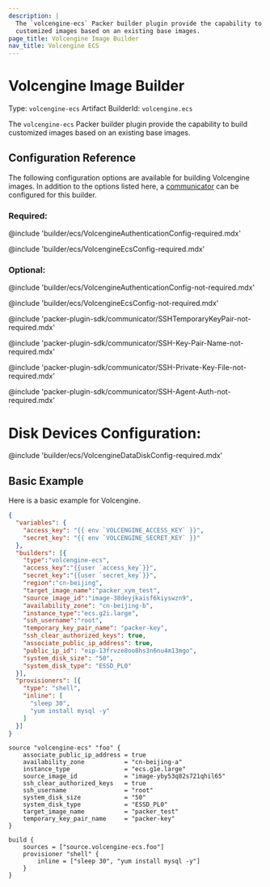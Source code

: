 ```yaml
---
description: |
  The `volcengine-ecs` Packer builder plugin provide the capability to build
  customized images based on an existing base images.
page_title: Volcengine Image Builder
nav_title: Volcengine ECS
---
```


# Volcengine Image Builder

Type: `volcengine-ecs`
Artifact BuilderId: `volcengine.ecs`

The `volcengine-ecs` Packer builder plugin provide the capability to build
customized images based on an existing base images.

## Configuration Reference

The following configuration options are available for building Volcengine images.
In addition to the options listed here,
a [communicator](/packer/docs/templates/legacy_json_templates/communicator) can be configured for this builder.

### Required:

@include 'builder/ecs/VolcengineAuthenticationConfig-required.mdx'

@include 'builder/ecs/VolcengineEcsConfig-required.mdx'

### Optional:

@include 'builder/ecs/VolcengineAuthenticationConfig-not-required.mdx'

@include 'builder/ecs/VolcengineEcsConfig-not-required.mdx'

@include 'packer-plugin-sdk/communicator/SSHTemporaryKeyPair-not-required.mdx'

@include 'packer-plugin-sdk/communicator/SSH-Key-Pair-Name-not-required.mdx'

@include 'packer-plugin-sdk/communicator/SSH-Private-Key-File-not-required.mdx'

@include 'packer-plugin-sdk/communicator/SSH-Agent-Auth-not-required.mdx'

# Disk Devices Configuration:

@include 'builder/ecs/VolcengineDataDiskConfig-required.mdx'

## Basic Example

Here is a basic example for Volcengine.

```json
{
  "variables": {
    "access_key": "{{ env `VOLCENGINE_ACCESS_KEY` }}",
    "secret_key": "{{ env `VOLCENGINE_SECRET_KEY` }}"
  },
  "builders": [{
    "type":"volcengine-ecs",
    "access_key":"{{user `access_key`}}",
    "secret_key":"{{user `secret_key`}}",
    "region":"cn-beijing",
    "target_image_name":"packer_xym_test",
    "source_image_id":"image-38deyjkaisf6kiyswzn9",
    "availability_zone": "cn-beijing-b",
    "instance_type":"ecs.g2i.large",
    "ssh_username":"root",
    "temporary_key_pair_name": "packer-key",
    "ssh_clear_authorized_keys": true,
    "associate_public_ip_address": true,
    "public_ip_id": "eip-13frvze8oo8hs3n6nu4m13mgo",
    "system_disk_size": "50",
    "system_disk_type": "ESSD_PL0"
  }],
  "provisioners": [{
    "type": "shell",
    "inline": [
      "sleep 30",
      "yum install mysql -y"
    ]
  }]
}
```
```hcl
source "volcengine-ecs" "foo" {
    associate_public_ip_address = true
    availability_zone           = "cn-beijing-a"
    instance_type               = "ecs.g1e.large"
    source_image_id             = "image-yby53q82s721qhil65"
    ssh_clear_authorized_keys   = true
    ssh_username                = "root"
    system_disk_size            = "50"
    system_disk_type            = "ESSD_PL0"
    target_image_name           = "packer_test"
    temporary_key_pair_name     = "packer-key"
}

build {
    sources = ["source.volcengine-ecs.foo"]
    provisioner "shell" {
        inline = ["sleep 30", "yum install mysql -y"]
    }
}
```
